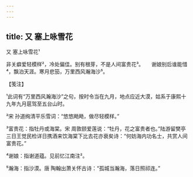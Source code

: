 ```yaml
---
---
---
```

title: 又 塞上咏雪花
---



又 塞上咏雪花¹





非关癖爱轻模样²，冷处偏佳。别有根芽，不是人间富贵花³。　　谢娘别后谁能惜⁴，飘泊天涯。寒月悲笳，万里西风瀚海沙⁵。





【笺注】


¹此词有“万里西风瀚海沙”之句，按时令当在九月，地点应近大漠，姑系于康熙十九年九月扈驾至五台山时。

²宋 孙道绚清平乐雪词：“悠悠飏飏，做尽轻模样。”

³富贵花：指牡丹或海棠。宋 周敦颐爱莲说：“牡丹，花之富贵者也。”陆游留樊亭三日王觉民检详日携酒来饮海棠下比去花亦衰矣诗：“何妨海内功名士，共赏人间富贵花。”

⁴谢娘：指谢道蕴。见前忆江南注²。

⁵瀚海：指沙漠。唐 陶翰出萧关怀古诗：“孤城当瀚海，落日照祁连。”